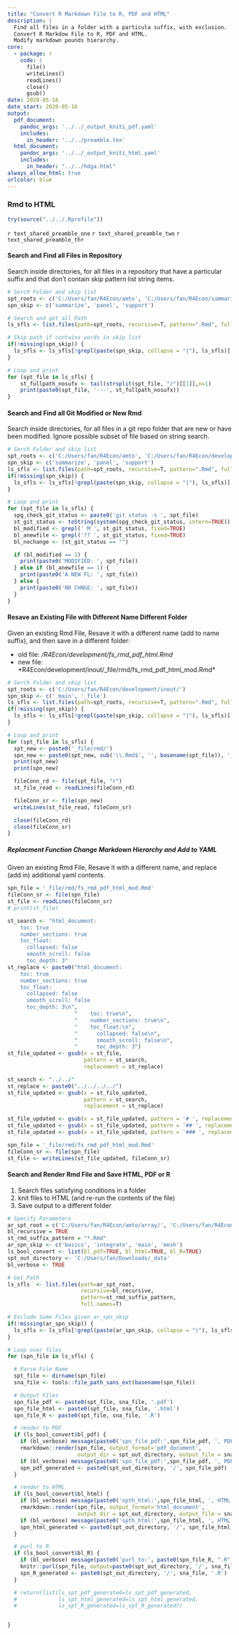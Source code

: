 ```yaml
---
title: "Convert R Markdown File to R, PDF and HTML"
description: |
  Find all files in a folder with a particula suffix, with exclusion.
  Convert R Markdow File to R, PDF and HTML.
  Modify markdown pounds hierarchy.
core:
  - package: r
    code: |
      file()
      writeLines()
      readLines()
      close()
      gsub()
date: 2020-05-16
date_start: 2020-05-16
output:
  pdf_document:
    pandoc_args: '../../_output_kniti_pdf.yaml'
    includes:
      in_header: '../../preamble.tex'
  html_document:
    pandoc_args: '../../_output_kniti_html.yaml'
    includes:
      in_header: "../../hdga.html"
always_allow_html: true
urlcolor: blue
---
```


### Rmd to HTML

```r
try(source("../../.Rprofile"))
```

`r text_shared_preamble_one`
`r text_shared_preamble_two`
`r text_shared_preamble_thr`

#### Search and Find all Files in Repository

Search inside directories, for all files in a repository that have a particular suffix and that don't contain skip pattern list string items.

```r
# Serch Folder and skip list
spt_roots <- c('C:/Users/fan/R4Econ/amto', 'C:/Users/fan/R4Econ/summarize')
spn_skip <- c('summarize', 'panel', 'support')

# Search and get all Path
ls_sfls <- list.files(path=spt_roots, recursive=T, pattern=".Rmd", full.names=T)

# Skip path if contains words in skip list
if(!missing(spn_skip)) {
  ls_sfls <- ls_sfls[!grepl(paste(spn_skip, collapse = "|"), ls_sfls)]
}

# Loop and print
for (spt_file in ls_sfls) {
    st_fullpath_nosufx <- tail(strsplit(spt_file, "/")[[1]],n=1)
    print(paste0(spt_file, '---', st_fullpath_nosufx))
}
```

#### Search and Find all Git Modified or New Rmd

Search inside directories, for all files in a git repo folder that are new or have been modified. Ignore possible subset of file based on string search.

```r
# Serch Folder and skip list
spt_roots <- c('C:/Users/fan/R4Econ/amto', 'C:/Users/fan/R4Econ/development')
spn_skip <- c('summarize', 'panel', 'support')
ls_sfls <- list.files(path=spt_roots, recursive=T, pattern=".Rmd", full.names=T)
if(!missing(spn_skip)) {
  ls_sfls <- ls_sfls[!grepl(paste(spn_skip, collapse = "|"), ls_sfls)]
}

# Loop and print
for (spt_file in ls_sfls) {
  spg_check_git_status <- paste0('git status -s ', spt_file)
  st_git_status <- toString(system(spg_check_git_status, intern=TRUE))
  bl_modified <- grepl(' M ', st_git_status, fixed=TRUE)
  bl_anewfile <- grepl('?? ', st_git_status, fixed=TRUE)
  bl_nochange <- (st_git_status == "")

  if (bl_modified == 1) {
    print(paste0('MODIFIED: ', spt_file))
  } else if (bl_anewfile == 1) {
    print(paste0('A NEW FL: ', spt_file))
  } else {
    print(paste0('NO CHNGE: ', spt_file))
  }
}
```

#### Resave an Existing File with Different Name Different Folder

Given an existing Rmd File, Resave it with a different name (add to name suffix), and then save in a different folder:

- old file: */R4Econ/development/fs_rmd_pdf_html.Rmd*
- new file: *R4Econ/development/inout/_file/rmd/fs_rmd_pdf_html_mod.Rmd*

```r
# Serch Folder and skip list
spt_roots <- c('C:/Users/fan/R4Econ/development/inout/')
spn_skip <- c('_main', '_file')
ls_sfls <- list.files(path=spt_roots, recursive=T, pattern=".Rmd", full.names=T)
if(!missing(spn_skip)) {
  ls_sfls <- ls_sfls[!grepl(paste(spn_skip, collapse = "|"), ls_sfls)]
}

# Loop and print
for (spt_file in ls_sfls) {
  spt_new <- paste0('_file/rmd/')
  spn_new <- paste0(spt_new, sub('\\.Rmd$', '', basename(spt_file)), '_mod.Rmd')
  print(spt_new)
  print(spn_new)

  fileConn_rd <- file(spt_file, "r")
  st_file_read <- readLines(fileConn_rd)

  fileConn_sr <- file(spn_new)
  writeLines(st_file_read, fileConn_sr)

  close(fileConn_rd)
  close(fileConn_sr)
}
```

##### Replacment Function Change Markdown Hierarchy and Add to YAML

Given an existing Rmd File, Resave it with a different name, and replace (add in) additional yaml contents.

```r
spn_file = '_file/rmd/fs_rmd_pdf_html_mod.Rmd'
fileConn_sr <- file(spn_file)
st_file <- readLines(fileConn_sr)
# print(st_file)

st_search <- "html_document:
    toc: true
    number_sections: true
    toc_float:
      collapsed: false
      smooth_scroll: false
      toc_depth: 3"
st_replace <- paste0("html_document:
    toc: true
    number_sections: true
    toc_float:
      collapsed: false
      smooth_scroll: false
      toc_depth: 3\n",
                     "    toc: true\n",
                     "    number_sections: true\n",
                     "    toc_float:\n",
                     "      collapsed: false\n",
                     "      smooth_scroll: false\n",
                     "      toc_depth: 3")
st_file_updated <- gsub(x = st_file,
                        pattern = st_search,
                        replacement = st_replace)

st_search <- "../../"
st_replace <- paste0("../../../../")
st_file_updated <- gsub(x = st_file_updated,
                        pattern = st_search,
                        replacement = st_replace)

st_file_updated <- gsub(x = st_file_updated, pattern = '# ', replacement = '# ')
st_file_updated <- gsub(x = st_file_updated, pattern = '## ', replacement = '## ')
st_file_updated <- gsub(x = st_file_updated, pattern = '### ', replacement = '# ')

spn_file = '_file/rmd/fs_rmd_pdf_html_mod.Rmd'
fileConn_sr <- file(spn_file)
st_file <- writeLines(st_file_updated, fileConn_sr)

```

#### Search and Render Rmd File and Save HTML, PDF or R

1. Search files satisfying conditions in a folder
2. knit files to HTML (and re-run the contents of the file)
3. Save output to a different folder

```r
# Specify Parameters
ar_spt_root = c('C:/Users/fan/R4Econ/amto/array/', 'C:/Users/fan/R4Econ/math/integration')
bl_recursive = TRUE
st_rmd_suffix_pattern = "*.Rmd"
ar_spn_skip <- c('basics', 'integrate', 'main', 'mesh')
ls_bool_convert <- list(bl_pdf=TRUE, bl_html=TRUE, bl_R=TRUE)
spt_out_directory <- 'C:/Users/fan/Downloads/_data'
bl_verbose <- TRUE

# Get Path
ls_sfls  <- list.files(path=ar_spt_root,
                       recursive=bl_recursive,
                       pattern=st_rmd_suffix_pattern,
                       full.names=T)

# Exclude Some Files given ar_spn_skip
if(!missing(ar_spn_skip)) {
  ls_sfls <- ls_sfls[!grepl(paste(ar_spn_skip, collapse = "|"), ls_sfls)]
}

# Loop over files
for (spn_file in ls_sfls) {

  # Parse File Name
  spt_file <- dirname(spn_file)
  sna_file <- tools::file_path_sans_ext(basename(spn_file))

  # Output FIles
  spn_file_pdf <- paste0(spt_file, sna_file, '.pdf')
  spn_file_html <- paste0(spt_file, sna_file, '.html')
  spn_file_R <- paste0(spt_file, sna_file, '.R')

  # render to PDF
  if (ls_bool_convert$bl_pdf) {
    if (bl_verbose) message(paste0('spn_file_pdf:',spn_file_pdf, ', PDF started'))
    rmarkdown::render(spn_file, output_format='pdf_document',
                      output_dir = spt_out_directory, output_file = sna_file)
    if (bl_verbose) message(paste0('spn_file_pdf:',spn_file_pdf, ', PDF finished'))
    spn_pdf_generated <- paste0(spt_out_directory, '/', spn_file_pdf)
  }

  # render to HTML
  if (ls_bool_convert$bl_html) {
    if (bl_verbose) message(paste0('spth_html:',spn_file_html, ', HTML started.'))
    rmarkdown::render(spn_file, output_format='html_document',
                      output_dir = spt_out_directory, output_file = sna_file)
    if (bl_verbose) message(paste0('spth_html:',spn_file_html, ', HTML finished.'))
    spn_html_generated <- paste0(spt_out_directory, '/', spn_file_html)
  }

  # purl to R
  if (ls_bool_convert$bl_R) {
    if (bl_verbose) message(paste0('purl_to:', paste0(spn_file_R, ".R")))
    knitr::purl(spn_file, output=paste0(spt_out_directory, '/', sna_file, '.R'), documentation = 1)
    spn_R_generated <- paste0(spt_out_directory, '/', sna_file, '.R')
  }

  # return(list(ls_spt_pdf_generated=ls_spt_pdf_generated,
  #             ls_spt_html_generated=ls_spt_html_generated,
  #             ls_spt_R_generated=ls_spt_R_generated))


}
```
